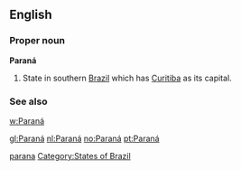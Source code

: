 {{also|paranã}}
==English==

===Proper noun===
'''Paraná'''

# State in southern [[Brazil]] which has [[Curitiba]] as its capital.

===See also===
[[w:Paraná]]

[[Category:English words spelled with diacritics|parana]]
[[Category:States of Brazil]]

[[gl:Paraná]]
[[nl:Paraná]]
[[no:Paraná]]
[[pt:Paraná]]